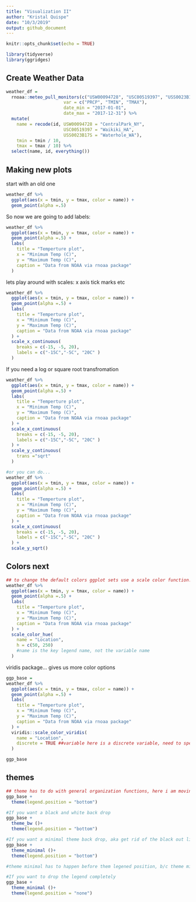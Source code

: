 ```yaml
---
title: "Visualization II"
author: "Kristal Quispe"
date: "10/3/2019"
output: github_document
---
```


```r
knitr::opts_chunk$set(echo = TRUE)

library(tidyverse)
library(ggridges)
```

## Create Weather Data
```r
weather_df = 
  rnoaa::meteo_pull_monitors(c("USW00094728", "USC00519397", "USS0023B17S"),
                      var = c("PRCP", "TMIN", "TMAX"), 
                      date_min = "2017-01-01",
                      date_max = "2017-12-31") %>%
  mutate(
    name = recode(id, USW00094728 = "CentralPark_NY", 
                      USC00519397 = "Waikiki_HA",
                      USS0023B17S = "Waterhole_WA"),
    tmin = tmin / 10,
    tmax = tmax / 10) %>%
  select(name, id, everything())

```

## Making new plots

start with an old one

```r
weather_df %>% 
  ggplot(aes(x = tmin, y = tmax, color = name)) +
  geom_point(alpha =.5)

```

So now we are going to add labels:

```r
weather_df %>% 
  ggplot(aes(x = tmin, y = tmax, color = name)) +
  geom_point(alpha =.5) +
  labs(
    title = "Temperture plot",
    x = "Minimum Temp (C)",
    y = "Maximum Temp (C)",
    caption = "Data from NOAA via rnoaa package"
  )

```

lets play around with scales: x axis tick marks etc

```r
weather_df %>% 
  ggplot(aes(x = tmin, y = tmax, color = name)) +
  geom_point(alpha =.5) +
  labs(
    title = "Temperture plot",
    x = "Minimum Temp (C)",
    y = "Maximum Temp (C)",
    caption = "Data from NOAA via rnoaa package"
  ) +
  scale_x_continuous(
    breaks = c(-15, -5, 20),
    labels = c("-15C","-5C", "20C" )
  )

```


If you need a log or square root transfromation
```r

weather_df %>% 
  ggplot(aes(x = tmin, y = tmax, color = name)) +
  geom_point(alpha =.5) +
  labs(
    title = "Temperture plot",
    x = "Minimum Temp (C)",
    y = "Maximum Temp (C)",
    caption = "Data from NOAA via rnoaa package"
  ) +
  scale_x_continuous(
    breaks = c(-15, -5, 20),
    labels = c("-15C","-5C", "20C" )
  ) +
  scale_y_continuous(
    trans ="sqrt"
  )

#or you can do...
weather_df %>% 
  ggplot(aes(x = tmin, y = tmax, color = name)) +
  geom_point(alpha =.5) +
  labs(
    title = "Temperture plot",
    x = "Minimum Temp (C)",
    y = "Maximum Temp (C)",
    caption = "Data from NOAA via rnoaa package"
  ) +
  scale_x_continuous(
    breaks = c(-15, -5, 20),
    labels = c("-15C","-5C", "20C" )
  ) +
  scale_y_sqrt()
```

## Colors next

```r
## to change the default colors ggplot sets use a scale color function...
weather_df %>% 
  ggplot(aes(x = tmin, y = tmax, color = name)) +
  geom_point(alpha =.5) +
  labs(
    title = "Temperture plot",
    x = "Minimum Temp (C)",
    y = "Maximum Temp (C)",
    caption = "Data from NOAA via rnoaa package"
  ) +
  scale_color_hue(
    name = "Location",
    h = c(50, 250)
    #name is the key legend name, not the variable name
  )
```

viridis package... gives us more color options

```r
ggp_base =
weather_df %>% 
  ggplot(aes(x = tmin, y = tmax, color = name)) +
  geom_point(alpha =.5) +
  labs(
    title = "Temperture plot",
    x = "Minimum Temp (C)",
    y = "Maximum Temp (C)",
    caption = "Data from NOAA via rnoaa package"
  ) +
  viridis::scale_color_viridis(
    name = "Location", 
    discrete = TRUE ##variable here is a discrete variable, need to specify this. 
  )

ggp_base
```

## themes
```r
## theme has to do with general organization functions, here i am moving legend to the bottom
ggp_base +
  theme(legend.position = "bottom")
```

```r
#If you want a black and white back drop
ggp_base +
  theme_bw ()+
  theme(legend.position = "bottom")
```

```r
#If you want a minimal theme back drop, aka get rid of the black out line in grpah
ggp_base +
  theme_minimal ()+
  theme(legend.position = "bottom")

#theme minimal has to happen before them legened position, b/c theme minimal is applying a specfic lengend. Over arching themes go first aka like theme minimal, and any tweeks, like them lengend position go after. 
```

```r
#If you want to drop the legend completely
ggp_base +
  theme_minimal ()+
  theme(legend.position = "none")
```

```r

```

